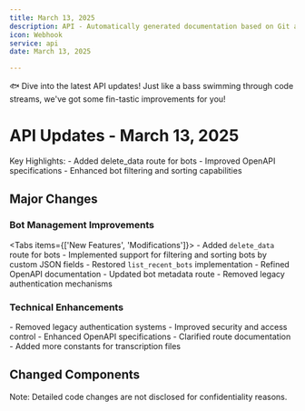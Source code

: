 ```yaml
---
title: March 13, 2025
description: API - Automatically generated documentation based on Git activity.
icon: Webhook
service: api
date: March 13, 2025

---
```


🐟 Dive into the latest API updates! Just like a bass swimming through code streams, we've got some fin-tastic improvements for you!

# API Updates - March 13, 2025

<Callout type="info">
Key Highlights:
- Added delete_data route for bots
- Improved OpenAPI specifications
- Enhanced bot filtering and sorting capabilities
</Callout>

## Major Changes

### Bot Management Improvements

<Tabs items={['New Features', 'Modifications']}>
  <Tab value="New Features">
    - Added `delete_data` route for bots
    - Implemented support for filtering and sorting bots by custom JSON fields
    - Restored `list_recent_bots` implementation
  </Tab>
  <Tab value="Modifications">
    - Refined OpenAPI documentation
    - Updated bot metadata route
    - Removed legacy authentication mechanisms
  </Tab>
</Tabs>

### Technical Enhancements

<Accordions>
  <Accordion title="Authentication Updates" value="auth">
    - Removed legacy authentication systems
    - Improved security and access control
  </Accordion>
  <Accordion title="Documentation Improvements" value="docs">
    - Enhanced OpenAPI specifications
    - Clarified route documentation
    - Added more constants for transcription files
  </Accordion>
</Accordions>

## Changed Components

<Files>
  <Folder name="api_server">
    <Folder name="baas_engine">
      <File name="tokens/constants.rs" />
      <File name="transcriber/providers/gladia.rs" />
      <File name="transcriber/providers/runpod.rs" />
    </Folder>
    <Folder name="baas_handler">
      <File name="app_state.rs" />
      <File name="bots/public.rs" />
      <File name="routers.rs" />
    </Folder>
  </Folder>
</Files>

<Callout type="warn">
  Note: Detailed code changes are not disclosed for confidentiality reasons.
</Callout>